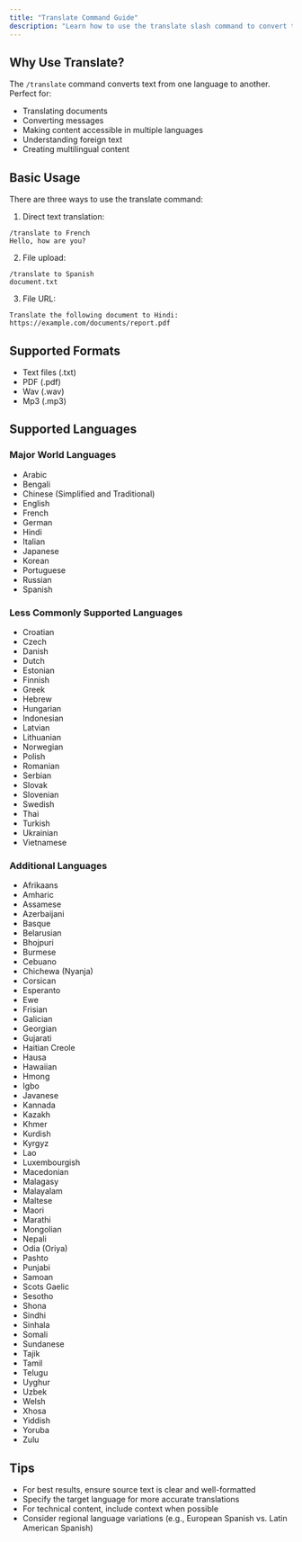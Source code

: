 ```yaml
---
title: "Translate Command Guide"
description: "Learn how to use the translate slash command to convert text between languages"
---
```


## Why Use Translate?

The `/translate` command converts text from one language to another. Perfect for:

- Translating documents
- Converting messages
- Making content accessible in multiple languages
- Understanding foreign text
- Creating multilingual content

## Basic Usage

There are three ways to use the translate command:

1. Direct text translation:
```
/translate to French 
Hello, how are you?
```

2. File upload:
```
/translate to Spanish
document.txt
```

3. File URL:
```
Translate the following document to Hindi:
https://example.com/documents/report.pdf
```

## Supported Formats

- Text files (.txt)
- PDF (.pdf)
- Wav (.wav)
- Mp3 (.mp3)

## Supported Languages

### Major World Languages
- Arabic
- Bengali
- Chinese (Simplified and Traditional)
- English
- French
- German
- Hindi
- Italian
- Japanese
- Korean
- Portuguese
- Russian
- Spanish

### Less Commonly Supported Languages
- Croatian
- Czech
- Danish
- Dutch
- Estonian
- Finnish
- Greek
- Hebrew
- Hungarian
- Indonesian
- Latvian
- Lithuanian
- Norwegian
- Polish
- Romanian
- Serbian
- Slovak
- Slovenian
- Swedish
- Thai
- Turkish
- Ukrainian
- Vietnamese

### Additional Languages
- Afrikaans
- Amharic
- Assamese
- Azerbaijani
- Basque
- Belarusian
- Bhojpuri
- Burmese
- Cebuano
- Chichewa (Nyanja)
- Corsican
- Esperanto
- Ewe
- Frisian
- Galician
- Georgian
- Gujarati
- Haitian Creole
- Hausa
- Hawaiian
- Hmong
- Igbo
- Javanese
- Kannada
- Kazakh
- Khmer
- Kurdish
- Kyrgyz
- Lao
- Luxembourgish
- Macedonian
- Malagasy
- Malayalam
- Maltese
- Maori
- Marathi
- Mongolian
- Nepali
- Odia (Oriya)
- Pashto
- Punjabi
- Samoan
- Scots Gaelic
- Sesotho
- Shona
- Sindhi
- Sinhala
- Somali
- Sundanese
- Tajik
- Tamil
- Telugu
- Uyghur
- Uzbek
- Welsh
- Xhosa
- Yiddish
- Yoruba
- Zulu

## Tips
- For best results, ensure source text is clear and well-formatted
- Specify the target language for more accurate translations
- For technical content, include context when possible
- Consider regional language variations (e.g., European Spanish vs. Latin American Spanish)
